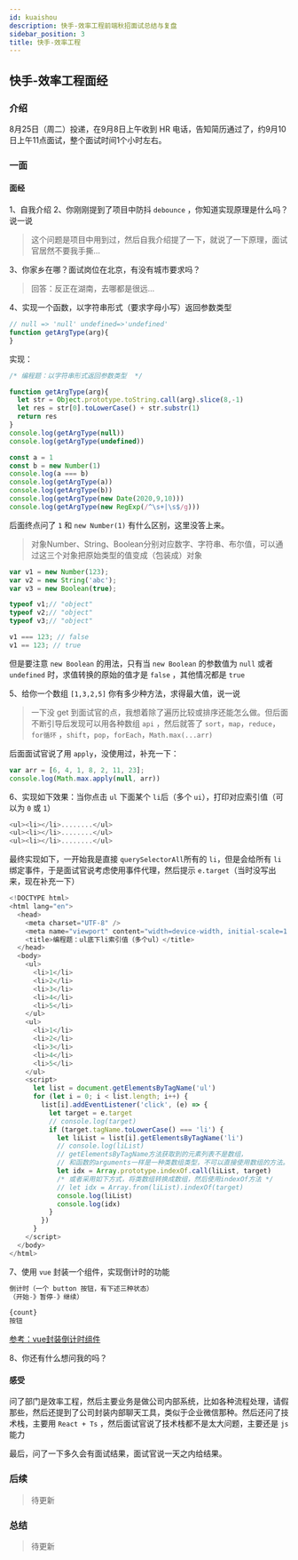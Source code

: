 ```yaml
---
id: kuaishou
description: 快手-效率工程前端秋招面试总结与复盘
sidebar_position: 3
title: 快手-效率工程
---
```


## 快手-效率工程面经

### 介绍

8月25日（周二）投递，在9月8日上午收到 HR 电话，告知简历通过了，约9月10日上午11点面试，整个面试时间1个小时左右。

### 一面

#### 面经

1、自我介绍
2、你刚刚提到了项目中防抖 `debounce` ，你知道实现原理是什么吗？说一说

>这个问题是项目中用到过，然后自我介绍提了一下，就说了一下原理，面试官居然不要我手撕...

3、你家乡在哪？面试岗位在北京，有没有城市要求吗？

>回答：反正在湖南，去哪都是很远...

4、实现一个函数，以字符串形式（要求字母小写）返回参数类型 

```javascript
// null => 'null' undefined=>'undefined'
function getArgType(arg){
}
```

实现：

```javascript
/* 编程题：以字符串形式返回参数类型  */

function getArgType(arg){
  let str = Object.prototype.toString.call(arg).slice(8,-1)
  let res = str[0].toLowerCase() + str.substr(1)
  return res
}
console.log(getArgType(null))
console.log(getArgType(undefined))

const a = 1
const b = new Number(1)
console.log(a === b)
console.log(getArgType(a))
console.log(getArgType(b))
console.log(getArgType(new Date(2020,9,10)))
console.log(getArgType(new RegExp(/^\s+|\s$/g)))
```

后面终点问了 `1` 和 `new Number(1)` 有什么区别，这里没答上来。

>对象Number、String、Boolean分别对应数字、字符串、布尔值，可以通过这三个对象把原始类型的值变成（包装成）对象

```javascript
var v1 = new Number(123);
var v2 = new String('abc');
var v3 = new Boolean(true);

typeof v1;// "object"
typeof v2;// "object"
typeof v3;// "object"

v1 === 123; // false
v1 == 123; // true
```

但是要注意 `new Boolean` 的用法，只有当 `new Boolean` 的参数值为 `null` 或者 `undefined` 时，求值转换的原始的值才是 `false` ，其他情况都是 `true`

5、给你一个数组 `[1,3,2,5]` 你有多少种方法，求得最大值，说一说

>一下没 get 到面试官的点，我想着除了遍历比较或排序还能怎么做。但后面不断引导后发现可以用各种数组 `api` ，然后就答了 `sort`，`map`，`reduce`，`for循环` ，`shift`，`pop`，`forEach`，`Math.max(...arr)`

后面面试官说了用 `apply`，没使用过，补充一下：

```javascript
var arr = [6, 4, 1, 8, 2, 11, 23];
console.log(Math.max.apply(null, arr))
```

6、实现如下效果：当你点击 `ul` 下面某个 `li`后（多个 `ui`），打印对应索引值（可以为 `0` 或 `1`）

```javascript
<ul><li></li>........</ul>
<ul><li></li>........</ul>
<ul><li></li>........</ul>
```

最终实现如下，一开始我是直接 `querySelectorAll`所有的 `li`，但是会给所有 `li`绑定事件，于是面试官说考虑使用事件代理，然后提示 `e.target`（当时没写出来，现在补充一下）

```javascript
<!DOCTYPE html>
<html lang="en">
  <head>
    <meta charset="UTF-8" />
    <meta name="viewport" content="width=device-width, initial-scale=1.0" />
    <title>编程题：ul底下li索引值（多个ul）</title>
  </head>
  <body>
    <ul>
      <li>1</li>
      <li>2</li>
      <li>3</li>
      <li>4</li>
      <li>5</li>
    </ul>
    <ul>
      <li>1</li>
      <li>2</li>
      <li>3</li>
      <li>4</li>
      <li>5</li>
    </ul>
    <script>
      let list = document.getElementsByTagName('ul')
      for (let i = 0; i < list.length; i++) {
        list[i].addEventListener('click', (e) => {
          let target = e.target
          // console.log(target)
          if (target.tagName.toLowerCase() === 'li') {
            let liList = list[i].getElementsByTagName('li')
            // console.log(liList)
            // getElementsByTagName方法获取到的元素列表不是数组，
            // 和函数的arguments一样是一种类数组类型，不可以直接使用数组的方法。
            let idx = Array.prototype.indexOf.call(liList, target)
            /* 或者采用如下方式，将类数组转换成数组，然后使用indexOf方法 */
            // let idx = Array.from(liList).indexOf(target)
            console.log(liList)
            console.log(idx)
          }
        })
      }
    </script>
  </body>
</html>
```

7、使用 `vue` 封装一个组件，实现倒计时的功能

```javascript
倒计时（一个 button 按钮，有下述三种状态）
（开始-》暂停-》继续）

{count}
按钮
```

<a href="https://blog.csdn.net/qq_42778001/article/details/104683996">参考：vue封装倒计时组件</a>

8、你还有什么想问我的吗？

#### 感受

问了部门是效率工程，然后主要业务是做公司内部系统，比如各种流程处理，请假那些，然后还提到了公司封装内部聊天工具，类似于企业微信那种。然后还问了技术栈，主要用 `React + Ts` ，然后面试官说了技术栈都不是太大问题，主要还是 `js` 能力

最后，问了一下多久会有面试结果，面试官说一天之内给结果。

### 后续

>待更新

### 总结

>待更新